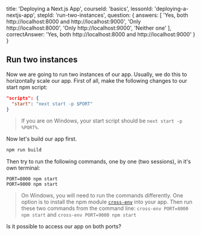 
  title: 'Deploying a Next.js App',
  courseId: 'basics',
  lessonId: 'deploying-a-nextjs-app',
  stepId: 'run-two-instances',
  question: {
    answers: [
      'Yes, both http://localhost:8000 and http://localhost:9000',
      'Only http://localhost:8000',
      'Only http://localhost:9000',
      'Neither one'
    ],
    correctAnswer: 'Yes, both http://localhost:8000 and http://localhost:9000'
  }
}

## Run two instances

Now we are going to run two instances of our app. Usually, we do this to horizontally scale our app.
First of all, make the following changes to our start npm script:

```json
"scripts": {
  "start": "next start -p $PORT"
}
```

> If you are on Windows, your start script should be `next start -p %PORT%`.

Now let's build our app first.

```bash
npm run build
```

Then try to run the following commands, one by one (two sessions), in it's own terminal:

```
PORT=8000 npm start
PORT=9000 npm start
```

> On Windows, you will need to run the commands differently. One option is to install the npm module [`cross-env`](https://www.npmjs.com/package/cross-env) into your app.
> Then run these two commands from the command line: `cross-env PORT=8000 npm start` and `cross-env PORT=9000 npm start`

Is it possible to access our app on both ports?

